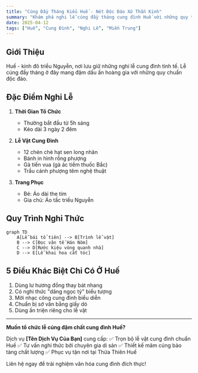 ```yaml
---
title: "Cúng Đầy Tháng Kiểu Huế - Nét Độc Đáo Xứ Thần Kinh"
summary: "Khám phá nghi lễ cúng đầy tháng cung đình Huế với những quy tắc nghiêm ngặt và lễ vật đặc biệt chỉ có ở vùng đất Thần Kinh."
date: 2025-04-12
tags: ["Huế", "Cung Đình", "Nghi Lễ", "Miền Trung"]
---
```


## Giới Thiệu

Huế - kinh đô triều Nguyễn, nơi lưu giữ những nghi lễ cung đình tinh tế. Lễ cúng đầy tháng ở đây mang đậm dấu ấn hoàng gia với những quy chuẩn độc đáo.

## Đặc Điểm Nghi Lễ

1. **Thời Gian Tổ Chức**
   - Thường bắt đầu từ 5h sáng
   - Kéo dài 3 ngày 2 đêm

2. **Lễ Vật Cung Đình**
   - 12 chén chè hạt sen long nhãn
   - Bánh in hình rồng phượng
   - Gà tiến vua (gà ác tiềm thuốc Bắc)
   - Trầu cánh phượng têm nghệ thuật

3. **Trang Phục**
   - Bé: Áo dài the tím
   - Gia chủ: Áo tấc triều Nguyễn

## Quy Trình Nghi Thức

```mermaid
graph TD
    A[Lễ bái tổ tiên] --> B[Trình lễ vật]
    B --> C[Đọc văn tế Hán Nôm]
    C --> D[Rước kiệu vòng quanh nhà]
    D --> E[Lễ khai hoa cắt tóc]
```

## 5 Điều Khác Biệt Chỉ Có Ở Huế

1. Dùng lư hương đồng thay bát nhang
2. Có nghi thức "dâng ngọc tỷ" biểu tượng
3. Mời nhạc công cung đình biểu diễn
4. Chuẩn bị sớ văn bằng giấy dó
5. Dùng ấn triện riêng cho lễ vật

---

**Muốn tổ chức lễ cúng đậm chất cung đình Huế?**

Dịch vụ **[Tên Dịch Vụ Của Bạn]** cung cấp:
✅ Trọn bộ lễ vật cung đình chuẩn Huế
✅ Tư vấn nghi thức bởi chuyên gia di sản
✅ Thiết kế mâm cúng bảo tàng chất lượng
✅ Phục vụ tận nơi tại Thừa Thiên Huế

Liên hệ ngay để trải nghiệm văn hóa cung đình đích thực!